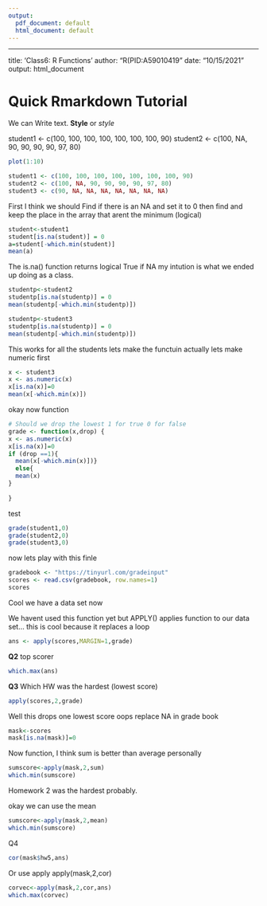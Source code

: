 ```yaml
---
output:
  pdf_document: default
  html_document: default
---
```

---
title: 'Class6: R Functions'
author: "R(PID:A59010419"
date: "10/15/2021"
output: html_document

# Quick Rmarkdown Tutorial 


We can Write text. **Style** or *style*

student1 <- c(100, 100, 100, 100, 100, 100, 100, 90) 
student2 <- c(100, NA, 90, 90, 90, 90, 97, 80)

```r
plot(1:10)
```
```r
student1 <- c(100, 100, 100, 100, 100, 100, 100, 90) 
student2 <- c(100, NA, 90, 90, 90, 90, 97, 80)
student3 <- c(90, NA, NA, NA, NA, NA, NA, NA)

```
First I think we should Find if there is an NA and set it to 0 
then find and keep the place in the array that arent the minimum (logical)

```r
student<-student1
student[is.na(student)] = 0
a=student[-which.min(student)]
mean(a)

```
The is.na() function returns logical True if NA
my intution is what we ended up doing as a class.
```r
studentp<-student2
studentp[is.na(studentp)] = 0
mean(studentp[-which.min(studentp)])
```

```r
studentp<-student3
studentp[is.na(studentp)] = 0
mean(studentp[-which.min(studentp)])
```
This works for all the students
lets make the functuin 
actually lets make numeric first
```r
x <- student3
x <- as.numeric(x)
x[is.na(x)]=0
mean(x[-which.min(x)])
```

okay now function 
```r
# Should we drop the lowest 1 for true 0 for false 
grade <- function(x,drop) {
x <- as.numeric(x)
x[is.na(x)]=0
if (drop ==1){
  mean(x[-which.min(x)])}
  else{
  mean(x)
}
  
}
```
test
```r
grade(student1,0)
grade(student2,0)
grade(student3,0)
```
now lets play with this finle
```r
gradebook <- "https://tinyurl.com/gradeinput"
scores <- read.csv(gradebook, row.names=1)
scores
```
Cool we have a data set now

We havent used this function yet but APPLY() applies function to our data set... this is cool because it replaces a loop

```r
ans <- apply(scores,MARGIN=1,grade)

```
**Q2** top scorer 
```r
which.max(ans)
```
**Q3** Which HW was the hardest (lowest score)
```r
apply(scores,2,grade)
```
Well this drops one lowest score oops
replace NA in grade book 
```r
mask<-scores
mask[is.na(mask)]=0
```
Now function, I think sum is better than average personally

```r
sumscore<-apply(mask,2,sum)
which.min(sumscore)
```
Homework 2 was the hardest probably.





okay we can use the mean
```r
sumscore<-apply(mask,2,mean)
which.min(sumscore)
```

Q4
```r
cor(mask$hw5,ans)
```
Or use apply 
apply(mask,2,cor)
```r
corvec<-apply(mask,2,cor,ans)
which.max(corvec)
```






